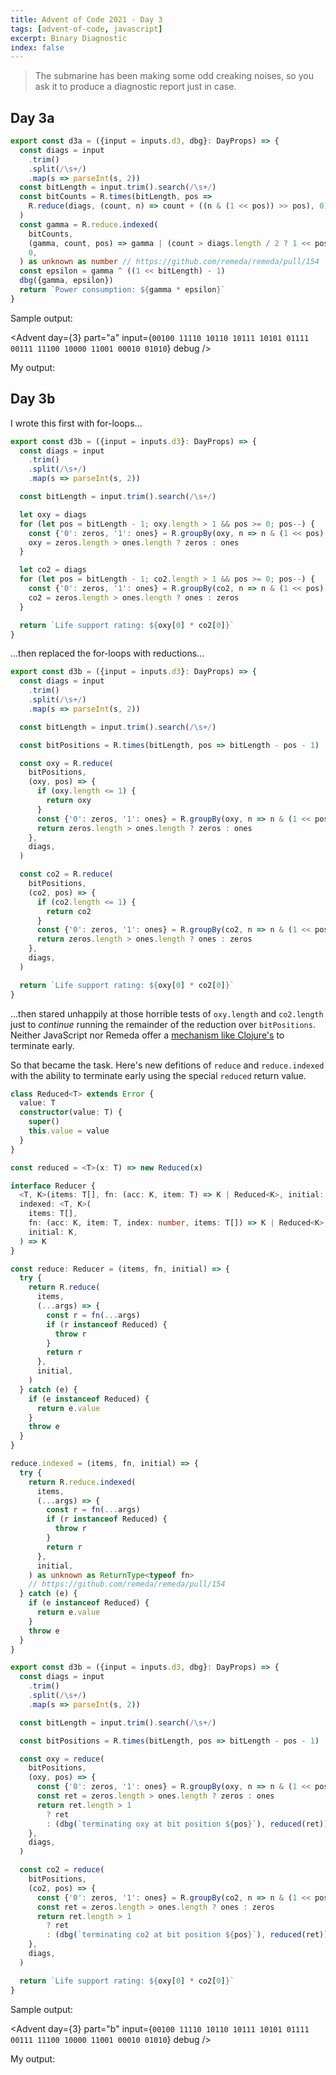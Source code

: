 ```yaml
---
title: Advent of Code 2021 - Day 3
tags: [advent-of-code, javascript]
excerpt: Binary Diagnostic
index: false
---
```


> The submarine has been making some odd creaking noises, so you ask it to
> produce a diagnostic report just in case.

## Day 3a

```typescript
export const d3a = ({input = inputs.d3, dbg}: DayProps) => {
  const diags = input
    .trim()
    .split(/\s+/)
    .map(s => parseInt(s, 2))
  const bitLength = input.trim().search(/\s+/)
  const bitCounts = R.times(bitLength, pos =>
    R.reduce(diags, (count, n) => count + ((n & (1 << pos)) >> pos), 0),
  )
  const gamma = R.reduce.indexed(
    bitCounts,
    (gamma, count, pos) => gamma | (count > diags.length / 2 ? 1 << pos : 0),
    0,
  ) as unknown as number // https://github.com/remeda/remeda/pull/154
  const epsilon = gamma ^ ((1 << bitLength) - 1)
  dbg({gamma, epsilon})
  return `Power consumption: ${gamma * epsilon}`
}
```

Sample output:

<Advent day={3} part="a" input={`
00100
11110
10110
10111
10101
01111
00111
11100
10000
11001
00010
01010
`} debug />

My output:

<Advent day={3} part="a" debug />

## Day 3b

I wrote this first with for-loops...

```typescript
export const d3b = ({input = inputs.d3}: DayProps) => {
  const diags = input
    .trim()
    .split(/\s+/)
    .map(s => parseInt(s, 2))

  const bitLength = input.trim().search(/\s+/)

  let oxy = diags
  for (let pos = bitLength - 1; oxy.length > 1 && pos >= 0; pos--) {
    const {'0': zeros, '1': ones} = R.groupBy(oxy, n => n & (1 << pos) && 1)
    oxy = zeros.length > ones.length ? zeros : ones
  }

  let co2 = diags
  for (let pos = bitLength - 1; co2.length > 1 && pos >= 0; pos--) {
    const {'0': zeros, '1': ones} = R.groupBy(co2, n => n & (1 << pos) && 1)
    co2 = zeros.length > ones.length ? ones : zeros
  }

  return `Life support rating: ${oxy[0] * co2[0]}`
}
```

...then replaced the for-loops with reductions...

```typescript
export const d3b = ({input = inputs.d3}: DayProps) => {
  const diags = input
    .trim()
    .split(/\s+/)
    .map(s => parseInt(s, 2))

  const bitLength = input.trim().search(/\s+/)

  const bitPositions = R.times(bitLength, pos => bitLength - pos - 1)

  const oxy = R.reduce(
    bitPositions,
    (oxy, pos) => {
      if (oxy.length <= 1) {
        return oxy
      }
      const {'0': zeros, '1': ones} = R.groupBy(oxy, n => n & (1 << pos) && 1)
      return zeros.length > ones.length ? zeros : ones
    },
    diags,
  )

  const co2 = R.reduce(
    bitPositions,
    (co2, pos) => {
      if (co2.length <= 1) {
        return co2
      }
      const {'0': zeros, '1': ones} = R.groupBy(co2, n => n & (1 << pos) && 1)
      return zeros.length > ones.length ? ones : zeros
    },
    diags,
  )

  return `Life support rating: ${oxy[0] * co2[0]}`
}
```

...then stared unhappily at those horrible tests of `oxy.length` and
`co2.length` just to _continue_ running the remainder of the reduction over
`bitPositions`. Neither JavaScript nor Remeda offer a [mechanism like
Clojure's](https://clojuredocs.org/clojure.core/reduced) to terminate early.

So that became the task. Here's new defitions of `reduce` and `reduce.indexed`
with the ability to terminate early using the special `reduced` return value.

```typescript
class Reduced<T> extends Error {
  value: T
  constructor(value: T) {
    super()
    this.value = value
  }
}

const reduced = <T>(x: T) => new Reduced(x)

interface Reducer {
  <T, K>(items: T[], fn: (acc: K, item: T) => K | Reduced<K>, initial: K): K
  indexed: <T, K>(
    items: T[],
    fn: (acc: K, item: T, index: number, items: T[]) => K | Reduced<K>,
    initial: K,
  ) => K
}

const reduce: Reducer = (items, fn, initial) => {
  try {
    return R.reduce(
      items,
      (...args) => {
        const r = fn(...args)
        if (r instanceof Reduced) {
          throw r
        }
        return r
      },
      initial,
    )
  } catch (e) {
    if (e instanceof Reduced) {
      return e.value
    }
    throw e
  }
}

reduce.indexed = (items, fn, initial) => {
  try {
    return R.reduce.indexed(
      items,
      (...args) => {
        const r = fn(...args)
        if (r instanceof Reduced) {
          throw r
        }
        return r
      },
      initial,
    ) as unknown as ReturnType<typeof fn>
    // https://github.com/remeda/remeda/pull/154
  } catch (e) {
    if (e instanceof Reduced) {
      return e.value
    }
    throw e
  }
}

export const d3b = ({input = inputs.d3, dbg}: DayProps) => {
  const diags = input
    .trim()
    .split(/\s+/)
    .map(s => parseInt(s, 2))

  const bitLength = input.trim().search(/\s+/)

  const bitPositions = R.times(bitLength, pos => bitLength - pos - 1)

  const oxy = reduce(
    bitPositions,
    (oxy, pos) => {
      const {'0': zeros, '1': ones} = R.groupBy(oxy, n => n & (1 << pos) && 1)
      const ret = zeros.length > ones.length ? zeros : ones
      return ret.length > 1
        ? ret
        : (dbg(`terminating oxy at bit position ${pos}`), reduced(ret))
    },
    diags,
  )

  const co2 = reduce(
    bitPositions,
    (co2, pos) => {
      const {'0': zeros, '1': ones} = R.groupBy(co2, n => n & (1 << pos) && 1)
      const ret = zeros.length > ones.length ? ones : zeros
      return ret.length > 1
        ? ret
        : (dbg(`terminating co2 at bit position ${pos}`), reduced(ret))
    },
    diags,
  )

  return `Life support rating: ${oxy[0] * co2[0]}`
}
```

Sample output:

<Advent day={3} part="b" input={`
00100
11110
10110
10111
10101
01111
00111
11100
10000
11001
00010
01010
`} debug />

My output:

<Advent day={3} part="b" debug />
